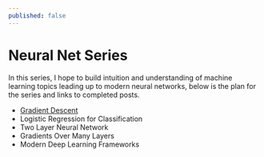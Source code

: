 ```yaml
---
published: false
---
```


# Neural Net Series

In this series, I hope to build intuition and understanding of machine learning topics leading up to modern neural networks, below is the plan for the series and links to completed posts.

- [Gradient Descent](/blog/neural-net-gradient-descent/)
- Logistic Regression for Classification
- Two Layer Neural Network
- Gradients Over Many Layers
- Modern Deep Learning Frameworks